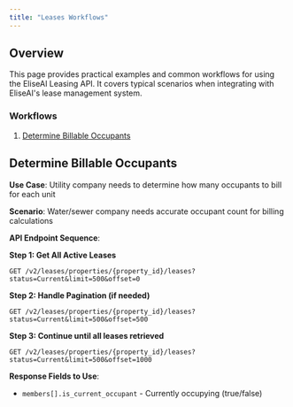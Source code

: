 ```yaml
---
title: "Leases Workflows"
---
```


## Overview

This page provides practical examples and common workflows for using the EliseAI Leasing API. It covers typical scenarios when integrating with EliseAI's lease management system.

### Workflows

1. [Determine Billable Occupants](#workflow:-determine-billable-occupants)

## Determine Billable Occupants

**Use Case**: Utility company needs to determine how many occupants to bill for each unit

**Scenario**: Water/sewer company needs accurate occupant count for billing calculations

**API Endpoint Sequence**:

**Step 1: Get All Active Leases**

```http
GET /v2/leases/properties/{property_id}/leases?status=Current&limit=500&offset=0
```

**Step 2: Handle Pagination (if needed)**

```http
GET /v2/leases/properties/{property_id}/leases?status=Current&limit=500&offset=500
```

**Step 3: Continue until all leases retrieved**

```http
GET /v2/leases/properties/{property_id}/leases?status=Current&limit=500&offset=1000
```

**Response Fields to Use**:

- `members[].is_current_occupant` - Currently occupying (true/false)